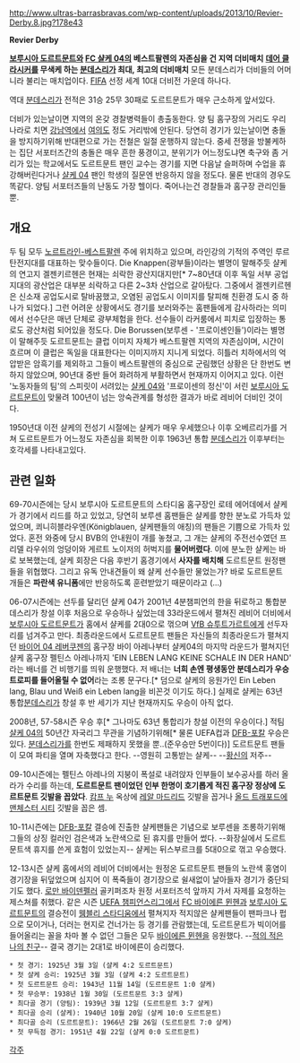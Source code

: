 http://www.ultras-barrasbravas.com/wp-content/uploads/2013/10/Revier-Derby.8.jpg?178e43 

'''Revier Derby'''

'''[[보루시아 도르트문트]]와 [[FC 샬케 04]]의 베스트팔렌의 자존심을 건 지역 더비매치'''
'''[[데어 클라시커]]를 무색케 하는 [[분데스리가]] 최대, 최고의 더비매치'''
모든 분데스리가 더비들의 어머니라 불리는 매치업이다.
[[FIFA]] 선정 세계 10대 더비전 가운데 하나다.

역대 [[분데스리가]] 전적은 31승 25무 30패로 도르트문트가 매우 근소하게 앞서있다.

더비가 있는날이면 지역의 온갖 경찰병력들이 총출동한다. 양 팀 홈구장의 거리도 우리나라로 치면 [[강남역]]에서 [[여의도]] 정도 거리밖에 안된다. 당연히 경기가 있는날이면 충돌을 방지하기위해 반대편으로 가는 전철은 일절 운행하지 않는다. 중세 전쟁을 방불케하는 집단 서포터즈간의 충돌은 매우 흔한 풍경이고, 분위기가 어느정도냐면 축구와 좀 거리가 있는 학교에서도 도르트문트 팬인 교수는 경기를 지면 다음날 슬퍼하며 수업을 휴강해버린다거나 [[샬케 04]] 팬인 학생의 질문엔 반응하지 않을 정도다. 물론 반대의 경우도 똑같다. 양팀 서포터즈들의 난동도 가장 헬이다. 죽어나는건 경찰들과 홈구장 관리인들뿐.

== 개요 ==

두 팀 모두 [[노르트라인-베스트팔렌]] 주에 위치하고 있으며, 라인강의 기적의 주역인 루르 탄전지대를 대표하는 맞수들이다.
Die Knappen(광부들)이라는 별명이 말해주듯 샬케의 연고지 겔젠키르헨은 현재는 쇠락한 광산지대지만[* 7~80년대 이후 독일 서부 공업지대의 광산업은 대부분 쇠락하고 다른 2~3차 산업으로 갈아탔다. 그중에서 겔젠키르헨은 신소재 공업도시로 탈바꿈했고, 오염된 공업도시 이미지를 탈피해 친환경 도시 중 하나가 되었다.] 그런 어려운 상황에서도 경기를 보러와주는 홈팬들에게 감사하라는 의미에서 선수단은 매년 단체로 광부체험을 한다. 선수들이 라커룸에서 피치로 입장하는 통로도 광산처럼 되어있을 정도다.
Die Borussen(보루센 - '프로이센인들')이라는 별명이 말해주듯 도르트문트는 클럽 이미지 자체가 베스트팔렌 지역의 자존심이며, 시간이 흐르며 이 클럽은 독일을 대표한다는 이미지까지 지니게 되었다. 히틀러 치하에서의 억압받은 암흑기를 제외하고 그들이 베스트팔렌의 중심으로 군림했던 상황은 단 한번도 변하지 않았으며, 90년대 중반 들어 화려하게 부활하면서 현재까지 이어지고 있다.
이런 '노동자들의 팀'의 스피릿이 서려있는 [[샬케 04]]와 '프로이센의 정신'이 서린 [[보루시아 도르트문트]]이 맞물려 100년이 넘는 앙숙관계를 형성한 결과가 바로 레비어 더비인 것이다.

1950년대 이전 샬케의 전성기 시절에는 샬케가 매우 우세했으나 이후 오베르리가를 거쳐 도르트문트가 어느정도 자존심을 회복한 이후 1963년 통합 [[분데스리가]] 이후부터는 호각세를 나타내고있다.

== 관련 일화 ==

69-70시즌에는 당시 보루시아 도르트문트의 스타디움 홈구장인 로테 에어데에서 샬케가 경기에서 리드를 하고 있었고, 당연히 보루센 홈팬들은 샬케를 향한 분노로 가득차 있었으며, 쾨니히블라우엔(Königblauen, 샬케팬들의 애칭)의 팬들은 기쁨으로 가득차 있었다. 혼전 와중에 당시 BVB의 안내원이 개를 놓쳤고, 그 개는 샬케의 주전선수였던 프리델 라우쉬의 엉덩이와 게르트 노이저의 허벅지를 '''물어버렸다'''. 이에 분노한 샬케는 바로 보복했는데, 샬케 회장은 다음 후반기 홈경기에서 '''사자를 배치해''' 도르트문트 원정팬들을 위협했다.
그리고 유독 안내견들이 왜 샬케 선수들만 물었는가? 바로 도르트문트 개들은 '''파란색 유니폼'''에만 반응하도록 훈련받았기 때문이라고 (...)

06-07시즌에는 선두를 달리던 샬케 04가 2001년 4분챔피언의 한을 뒤로하고 통합분데스리가 창설 이후 처음으로 우승하나 싶었는데 33라운드에서 펼쳐진 레비어 더비에서 [[보루시아 도르트문트]]가 홈에서 샬케를 2대0으로 꺾으며 [[VfB 슈투트가르트]]에게 선두자리를 넘겨주고 만다. 최종라운드에서 도르트문트 팬들은 자신들의 최종라운드가 펼쳐지던 [[바이어 04 레버쿠젠]]의 홈구장 바이 아레나부터 샬케04의 마지막 라운드가 펼쳐지던 샬케 홈구장 펠틴스 아레나까지 'EIN LEBEN LANG KEINE SCHALE IN DER HAND' 라는 배너를 건 비행기를 띄워 운행했다. 저 배너는 '''너희 손엔 평생동안 분데스리가 우승트로피를 들어올릴 수 없어'''라는 조롱 문구다.[* 덤으로 샬케의 응원가인 Ein Leben lang, Blau und Weiß ein Leben lang을 비꼰것 이기도 하다.] 실제로 샬케는 63년 통합[[분데스리가]] 창설 후 반 세기가 지난 현재까지도 우승이 아직 없다.

2008년, 57-58시즌 우승 후[* 그나마도 63년 통합리가 창설 이전의 우승이다.] 적팀 [[샬케 04]]의 50년간 자국리그 무관을 기념하기위해[* 물론 UEFA컵과 [[DFB-포칼]] 우승은 있다. [[분데스리가]]를 한번도 제패하지 못했을 뿐..(준우승만 5번이다)] 도르트문트 팬들이 모여 파티을 열며 자축했다고 한다. --영원히 고통받는 샬케-- --[[황신]]의 저주--

09-10시즌에는 펠틴스 아레나의 지붕이 폭설로 내려앉자 인부들이 보수공사를 하러 올라가 수리를 하는데, '''도르트문트 팬이었던 인부 한명이 호기롭게 적진 홈구장 정상에 도르트문트 깃발을 꼽았다'''.  [[캄프 누]] 옥상에 [[레알 마드리드]] 깃발을 꼽거나 [[올드 트래포드]]에 [[맨체스터 시티]] 깃발을 꼽은 셈. 

10-11시즌에는 [[DFB-포칼]] 결승에 진출한 샬케팬들은 기념으로 보루센을 조롱하기위해 그들의 상징 컬러인 검은색과 노란색으로 된 휴지를 만들어 썼다. --화장실에서 도르트문트색 휴지를 쓴게 효험이 있었는지-- 샬케는 뒤스부르크를 5대0으로 꺾고 우승했다.
 
12-13시즌 샬케 홈에서의 레비어 더비에서는 원정온 도르트문트 팬들의 노란색 홍염이 경기장을 뒤덮었으며 심지어 이 폭죽들이 경기장으로 쉴새없이 날아들자 경기가 중단되기도 했다. [[로만 바이덴펠러]] 골키퍼조차 원정 서포터즈석 앞까지 가서 자제를 요청하는 제스쳐를 취했다.
같은 시즌 [[UEFA 챔피언스리그]]에서 [[FC 바이에른 뮌헨]]과 [[보루시아 도르트문트]]의 결승전이 [[웸블리 스타디움]]에서 펼쳐지자 적지않은 샬케팬들이 팬파크나 펍으로 모이거나, 더러는 현지로 건너가는 등 경기를 관람했는데, 도르트문트가 빅이어를 들어올리는 꼴을 차마 볼 수 없던 그들은 모두 [[바이에른 뮌헨]]을 응원했다. --[[적의 적은 나의 친구]]-- 결국 경기는 2대1로 바이에른이 승리했다.
 
 * 첫 경기: 1925년 3월 3일 (샬케 4:2 도르트문트)
 * 첫 샬케 승리: 1925년 3월 3일 (샬케 4:2 도르트문트)
 * 첫 도르트문트 승리: 1943년 11월 14일 (도르트문트 1:0 샬케)
 * 첫 무승부: 1938년 1월 30일 (도르트문트 3:3 샬케)
 * 최다골 경기 (양팀): 1939년 3월 12일 (도르트문트 3:7 샬케)
 * 최다골 승리 (샬케): 1940년 10월 20일 (샬케 10:0 도르트문트)
 * 최다골 승리 (도르트문트): 1966년 2월 26일 (도르트문트 7:0 샬케)
 * 첫 무득점 경기: 1951년 4월 22일 (샬케 0:0 도르트문트)
 
[[각주]]

